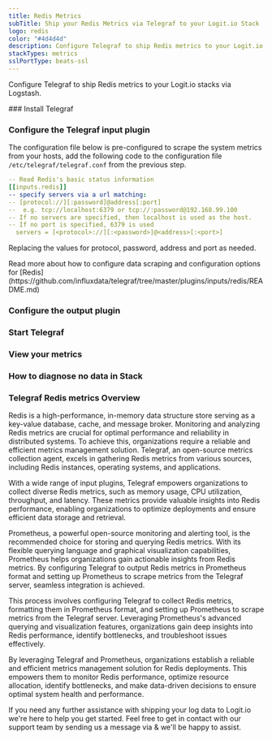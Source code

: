 ```yaml
---
title: Redis Metrics
subTitle: Ship your Redis Metrics via Telegraf to your Logit.io Stack
logo: redis
color: "#4d4d4d"
description: Configure Telegraf to ship Redis metrics to your Logit.io stacks. Configure Telegraf to send Redis metrics to Logstash or Elastic. Get started using our Telegraf Redis metrics example configuration.
stackTypes: metrics
sslPortType: beats-ssl
---
```


Configure Telegraf to ship Redis metrics to your Logit.io stacks via Logstash.

<Steps>
  ### Install Telegraf

  <InstallTelegraf />

  ### Configure the Telegraf input plugin

  The configuration file below is pre-configured to scrape the system metrics from your hosts, add the following code to the configuration file `/etc/telegraf/telegraf.conf` from the previous step.

  ```yaml copy
  -- Read Redis's basic status information
  [[inputs.redis]]
  -- specify servers via a url matching:
  -- [protocol://][:password]@address[:port]
  --  e.g. tcp://localhost:6379 or tcp://:password@192.168.99.100
  -- If no servers are specified, then localhost is used as the host.
  -- If no port is specified, 6379 is used
    servers = [<protocol>://][:<password>]@<address>[:<port>]
  ```

  Replacing the values for protocol, password, address and port as needed.

  <Callout type="info">
    Read more about how to configure data scraping and configuration options for [Redis](https://github.com/influxdata/telegraf/tree/master/plugins/inputs/redis/README.md)
  </Callout>

  ### Configure the output plugin

  <TelegrafOutputPlugin />

  ### Start Telegraf

  <StartTelegraf />

  ### View your metrics
  <LaunchStack source="Redis_Metrics_via_Telegraf" utmMedium="metrics" utmCampaign="telegraf-HAproxy-metrics" />

  ### How to diagnose no data in Stack

  <DiagnoseNoData />

</Steps>

### Telegraf Redis metrics Overview

Redis is a high-performance, in-memory data structure store serving as a key-value database, cache, and message broker. 
Monitoring and analyzing Redis metrics are crucial for optimal performance and reliability in distributed systems. 
To achieve this, organizations require a reliable and efficient metrics management solution. Telegraf, an open-source 
metrics collection agent, excels in gathering Redis metrics from various sources, including Redis instances, operating systems, and applications.

With a wide range of input plugins, Telegraf empowers organizations to collect diverse Redis metrics, 
such as memory usage, CPU utilization, throughput, and latency. These metrics provide valuable insights 
into Redis performance, enabling organizations to optimize deployments and ensure efficient data storage and retrieval.

Prometheus, a powerful open-source monitoring and alerting tool, is the recommended choice for storing and 
querying Redis metrics. With its flexible querying language and graphical visualization capabilities, 
Prometheus helps organizations gain actionable insights from Redis metrics. By configuring Telegraf to output 
Redis metrics in Prometheus format and setting up Prometheus to scrape metrics from the Telegraf server, seamless integration is achieved.

This process involves configuring Telegraf to collect Redis metrics, formatting them in Prometheus format, 
and setting up Prometheus to scrape metrics from the Telegraf server. Leveraging Prometheus's advanced 
querying and visualization features, organizations gain deep insights into Redis performance, 
identify bottlenecks, and troubleshoot issues effectively.

By leveraging Telegraf and Prometheus, organizations establish a reliable and efficient metrics 
management solution for Redis deployments. This empowers them to monitor Redis performance, optimize 
resource allocation, identify bottlenecks, and make data-driven decisions to ensure optimal system health and performance.

If you need any further assistance with shipping your log data to Logit.io we're here to help you get started. 
Feel free to get in contact with our support team by sending us a message via <IntercomButton text="live chat" /> 
& we'll be happy to assist.